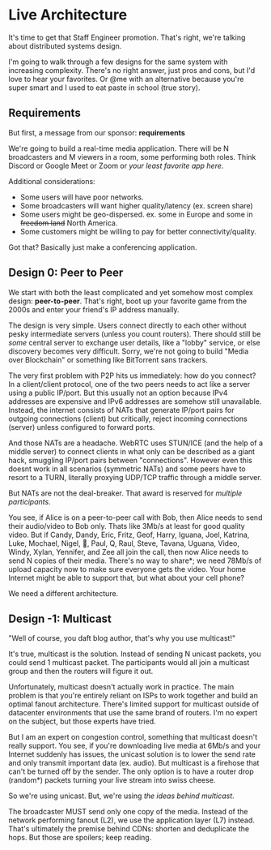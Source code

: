 # Live Architecture

It's time to get that Staff Engineer promotion.
That's right, we're talking about distributed systems design.

I'm going to walk through a few designs for the same system with increasing complexity.
There's no right answer, just pros and cons, but I'd love to hear your favorites.
Or @me with an alternative because you're super smart and I used to eat paste in school (true story).


## Requirements 
But first, a message from our sponsor: __requirements__

We're going to build a real-time media application.
There will be N broadcasters and M viewers in a room, some performing both roles.
Think Discord or Google Meet or Zoom or _your least favorite app here_.

Additional considerations:
- Some users will have poor networks.
- Some broadcasters will want higher quality/latency (ex. screen share) 
- Some users might be geo-dispersed. ex. some in Europe and some in ~~freedom land~~ North America.
- Some customers might be willing to pay for better connectivity/quality.

Got that?
Basically just make a conferencing application.

## Design 0: Peer to Peer 
We start with both the least complicated and yet somehow most complex design: __peer-to-peer__.
That's right, boot up your favorite game from the 2000s and enter your friend's IP address manually.

The design is very simple.
Users connect directly to each other without pesky intermediate servers (unless you count routers).
There should still be _some_ central server to exchange user details, like a "lobby" service, or else discovery becomes very difficult.
Sorry, we're not going to build "Media over Blockchain" or something like BitTorrent sans trackers.

The very first problem with P2P hits us immediately: how do you connect?
In a client/client protocol, one of the two peers needs to act like a server using a public IP/port.
But this usually not an option because IPv4 addresses are expensive and IPv6 addresses are somehow still unavailable.
Instead, the internet consists of NATs that generate IP/port pairs for outgoing connections (client) but critically, reject incoming connections (server) unless configured to forward ports.

And those NATs are a headache.
WebRTC uses STUN/ICE (and the help of a middle server) to connect clients in what only can be described as a giant hack, smuggling IP/port pairs between "connections".
However even this doesnt work in all scenarios (symmetric NATs) and some peers have to resort to a TURN, literally proxying UDP/TCP traffic through a middle server.

But NATs are not the deal-breaker.
That award is reserved for _multiple participants_.

You see, if Alice is on a peer-to-peer call with Bob, then Alice needs to send their audio/video to Bob only.
Thats like 3Mb/s at least for good quality video.
But if Candy, Dandy, Eric, Fritz, Geof, Harry, Iguana, Joel, Katrina, Luke, Mochael, Nigel, 🍊, Paul, Q, Raul, Steve, Tavana, Uguana, Video, Windy, Xylan, Yennifer, and Zee all join the call, then now Alice needs to send N copies of their media.
There's no way to share*; we need 78Mb/s of upload capacity now to make sure everyone gets the video.
Your home Internet might be able to support that, but what about your cell phone?

We need a different architecture.

## Design -1: Multicast
"Well of course, you daft blog author, that's why you use multicast!"

It's true, multicast is the solution. 
Instead of sending N unicast packets, you could send 1 multicast packet.
The participants would all join a multicast group and then the routers will figure it out.

Unfortunately, multicast doesn't actually work in practice.
The main problem is that you're entirely reliant on ISPs to work together and build an optimal fanout architecture.
There's limited support for multicast outside of datacenter environments that use the same brand of routers.
I'm no expert on the subject, but those experts have tried.

But I am an expert on congestion control, something that multicast doesn't really support.
You see, if you're downloading live media at 6Mb/s and your Internet suddenly has issues, the unicast solution is to lower the send rate and only transmit important data (ex. audio).
But multicast is a firehose that can't be turned off by the sender.
The only option is to have a router drop (random*) packets turning your live stream into swiss cheese.

So we're using unicast.
But, we're using _the ideas behind multicast_.

The broadcaster MUST send only one copy of the media.
Instead of the network performing fanout (L2), we use the application layer (L7) instead.
That's ultimately the premise behind CDNs: shorten and deduplicate the hops.
But those are spoilers; keep reading.

